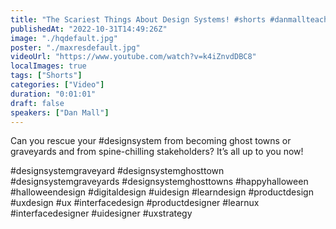 ```yaml
---
title: "The Scariest Things About Design Systems! #shorts #danmallteaches #designsystems"
publishedAt: "2022-10-31T14:49:26Z"
image: "./hqdefault.jpg"
poster: "./maxresdefault.jpg"
videoUrl: "https://www.youtube.com/watch?v=k4iZnvdDBC8"
localImages: true
tags: ["Shorts"]
categories: ["Video"]
duration: "0:01:01"
draft: false
speakers: ["Dan Mall"]
---
```


Can you rescue your #designsystem from becoming ghost towns or graveyards and from spine-chilling stakeholders? It’s all up to you now!

#designsystemgraveyard #designsystemghosttown #designsystemgraveyards #designsystemghosttowns #happyhalloween #halloweendesign #digitaldesign #uidesign #learndesign #productdesign #uxdesign #ux #interfacedesign #productdesigner #learnux #interfacedesigner #uidesigner #uxstrategy
